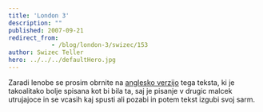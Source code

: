 ```yaml
---
title: 'London 3'
description: ""
published: 2007-09-21
redirect_from: 
            - /blog/london-3/swizec/153
author: Swizec Teller
hero: ../../../defaultHero.jpg
---
```

Zaradi lenobe se prosim obrnite na [anglesko verzijo](http://swizec.com/index.php/lang=en) tega teksta, ki je takoalitako bolje spisana kot bi bila ta, saj je pisanje v drugic malcek utrujajoce in se vcasih kaj spusti ali pozabi in potem tekst izgubi svoj sarm.